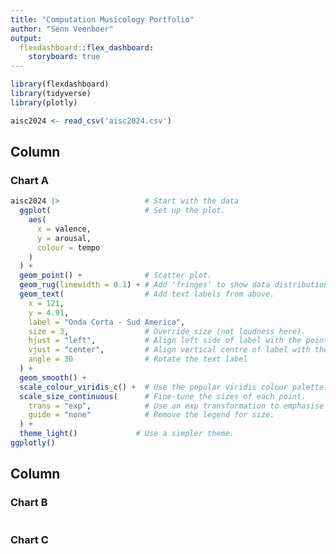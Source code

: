 ```yaml
---
title: "Computation Musicology Portfolio"
author: "Senn Veenboer"
output: 
  flexdashboard::flex_dashboard:
    storyboard: true
---
```


```r
library(flexdashboard)
library(tidyverse)
library(plotly)

aisc2024 <- read_csv('aisc2024.csv')

```

Column {data-width=650}
-----------------------------------------------------------------------

### Chart A

```r
aisc2024 |>                   # Start with the data
  ggplot(                     # Set up the plot.
    aes(
      x = valence,
      y = arousal,
      colour = tempo
    )
  ) +
  geom_point() +              # Scatter plot.
  geom_rug(linewidth = 0.1) + # Add 'fringes' to show data distribution.
  geom_text(                  # Add text labels from above.
    x = 121,
    y = 4.91,
    label = "Onda Corta - Sud America",
    size = 3,                 # Override size (not loudness here).
    hjust = "left",           # Align left side of label with the point.
    vjust = "center",         # Align vertical centre of label with the point.
    angle = 30                # Rotate the text label
  ) +
  geom_smooth() +
  scale_colour_viridis_c() +  # Use the popular viridis colour palette.
  scale_size_continuous(      # Fine-tune the sizes of each point.
    trans = "exp",            # Use an exp transformation to emphasise loud..
    guide = "none"            # Remove the legend for size.
  ) +
  theme_light()             # Use a simpler theme.
ggplotly()
```

Column {data-width=350}
-----------------------------------------------------------------------

### Chart B

```r

```

### Chart C

```r

```

